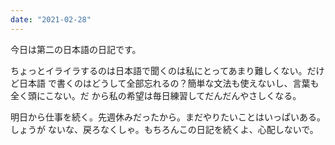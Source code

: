 ```yaml
---
date: "2021-02-28"
---
```


今日は第二の日本語の日記です。

ちょっとイライラするのは日本語で聞くのは私にとってあまり難しくない。だけど日本語
で書くのはどうして全部忘れるの？簡単な文法も使えないし、言葉も全く頭にこない。だ
から私の希望は毎日練習してだんだんやさしくなる。

明日から仕事を続く。先週休みだったから。まだやりたいことはいっぱいある。しょうが
ないな、戻ろなくしゃ。もちろんこの日記を続くよ、心配しないで。

